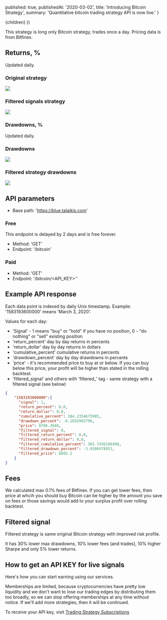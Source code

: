 

  published: true,
  publishedAt: '2020-03-02',
  title: 'Introducing Bitcoin Strategy',
  summary: 'Quantitative bitcoin trading strategy API is now live.'
}

  <BlogPost path={router.pathname} meta={meta}>
    {children}
  </BlogPost>
))

This strategy is long only Bitcoin strategy, trades once a day. Pricing data is from Bitfinex.

## Returns, %

Updated daily.

### Original strategy

![](https://blue-images.talaikis.com/returns.png)

### Filtered signals strategy

![](https://blue-images.talaikis.com/filtered_returns.png)

### Drawdowns, %

Updated daily.

### Drawdowns

![](https://blue-images.talaikis.com/drawdown.png)

### Filtered strategy drawdowns

![](https://blue-images.talaikis.com/filtered_drawdown.png)

## API parameters

* Base path: 'https://blue.talaikis.com'

### Free

This endpoint is delayed by 2 days and is free forever.

* Method: 'GET'
* Endpoint: '/bitcoin'

### Paid

* Method: 'GET'
* Endpoint: '/bitcoin/<API_KEY>''

## Example API response

Each data point is indexed by daily Unix timestamp. Example: '1583193600000' means 'March 3, 2020'.

Values for each day:

* 'Signal' - 1 means "buy" or "hold" if you have no position, 0 - "do nothing" or "sell" existing position
* 'return_percent' day by day returns in percents
* 'return_dollar' day by day returns in dollars
* 'cumulative_percent' cumulative returns in percents
* 'drawdown_percent' day by day drawdowns in percents
* 'price' - it's recommended price to buy at or below. If you can buy below this price, your profit will be higher than stated in the rolling backtest.
* 'filtered_signal' and others with 'filtered_' tag - same strategy with a filtered signal (see below)

```json
{
    "1583193600000":{
      "signal": 1,
      "return_percent": 0.0,
      "return_dollar": 0.0,
      "cumulative_percent": 384.2354675905,
      "drawdown_percent": -6.2655965796,
      "price": 8796.3948,
      "filtered_signal": 0,
      "filtered_return_percent": 0.0,
      "filtered_return_dollar": 0.0,
      "filtered_cumulative_percent": 365.7436198498,
      "filtered_drawdown_percent": -3.9386978953,
      "filtered_price": 8805.2
    }
}
```

## Fees

We calculated max 0.1% fees of Bitfinex. If you can get lower fees, then price at whcih you should buy Bitcoin can be higher by the amount you save on fees or those savings would add to your surplus profit over rolling backtest.

## Filtered signal

Filtered strategy is same original Bitcoin strategy with improved risk profile.

It has 30% lower max drawdowns, 10% lower fees (and trades), 10% higher Sharpe and only 5% lower returns.

## How to get an API KEY for live signals

Here's how you can start earning using our services.

Memberships are limited, because cryptocurrencies have pretty low liquidity and we don't want to lose our trading edges by distributing them too broadly, so we can stop offering memberships at any time without notice. If we'll add more strategies, then it will be continued.

To receive your API key, visit [Trading Strategy Subscriptions](https://subscribe.talaikis.com)
